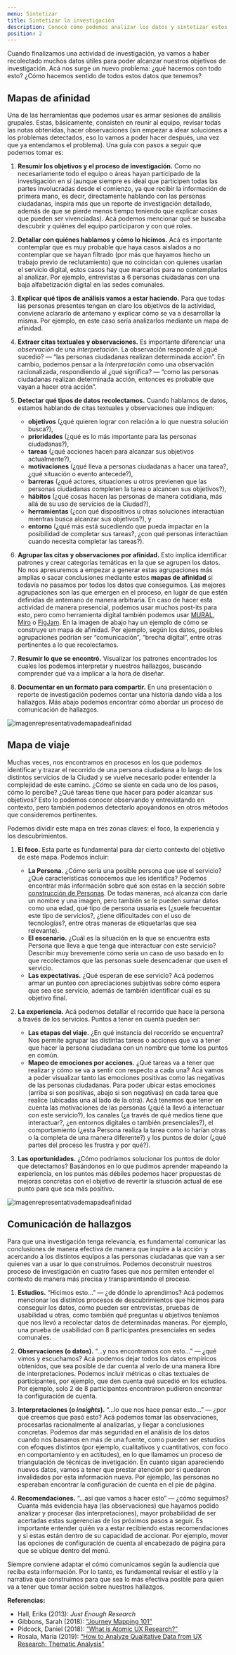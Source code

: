 ```yaml
---
menu: Sintetizar
title: Sintetizar la investigación
description: Conocé cómo podemos analizar los datos y sintetizar estos hallazgos de cuando profundizamos en conocer en quienes van a usar los servicios digitales.
position: 2
---
```


Cuando finalizamos una actividad de investigación, ya vamos a haber recolectado muchos datos útiles para poder alcanzar nuestros objetivos de investigación. Acá nos surge un nuevo problema: ¿qué hacemos con todo esto? ¿Cómo hacemos sentido de todos estos datos que tenemos?

## Mapas de afinidad

Una de las herramientas que podemos usar es armar sesiones de análisis grupales. Estas, básicamente, consisten en reunir al equipo, revisar todas las notas obtenidas, hacer observaciones (sin empezar a idear soluciones a los problemas detectados, eso lo vamos a poder hacer después, una vez que ya entendamos el problema). Una guía con pasos a seguir que podemos tomar es:

1. **Resumir los objetivos y el proceso de investigación.** Como no necesariamente todo el equipo o áreas hayan participado de la investigación en sí (aunque siempre es ideal que participen todas las partes involucradas desde el comienzo, ya que recibir la información de primera mano, es decir, directamente hablando con las personas ciudadanas, inspira más que un reporte de investigación detallado, además de que se pierde menos tiempo teniendo que explicar cosas que pueden ser vivenciadas). Acá podemos mencionar qué se buscaba descubrir y quiénes del equipo participaron y con qué roles.

2. **Detallar con quiénes hablamos y cómo lo hicimos.** Acá es importante contemplar que es muy probable que haya casos aislados a no contemplar que se hayan filtrado (por más que hayamos hecho un trabajo previo de reclutamiento) que no coincidan con quienes usarían el servicio digital, estos casos hay que marcarlos para no contemplarlos al analizar. Por ejemplo, entrevistas a 6 personas ciudadanas con una baja alfabetización digital en las sedes comunales.

3. **Explicar qué tipos de análisis vamos a estar haciendo.** Para que todas las personas presentes tengan en claro los objetivos de la actividad, conviene aclararlo de antemano y explicar cómo se va a desarrollar la misma. Por ejemplo, en este caso sería analizarlos mediante un mapa de afinidad.

4. **Extraer citas textuales y observaciones.** Es importante diferenciar una _observación_ de una _interpretación_. La observación responde al ¿qué sucedió? — “las personas ciudadanas realizan determinada acción”. En cambio, podemos pensar a la _interpretación_ como una observación racionalizada, respondiendo al ¿qué significa? — “como las personas ciudadanas realizan determinada acción, entonces es probable que vayan a hacer otra acción”.

5. **Detectar qué tipos de datos recolectamos.** Cuando hablamos de datos, estamos hablando de citas textuales y observaciones que indiquen:
   - **objetivos** (¿qué quieren lograr con relación a lo que nuestra solución busca?),
   - **prioridades** (¿qué es lo más importante para las personas ciudadanas?),
   - **tareas** (¿qué acciones hacen para alcanzar sus objetivos actualmente?),
   - **motivaciones** (¿qué lleva a personas ciudadanas a hacer una tarea?, ¿qué situación o evento antecede?),
   - **barreras** (¿qué actores, situaciones u otros previenen que las personas ciudadanas completen la tarea o alcancen sus objetivos?),
   - **hábitos** (¿qué cosas hacen las personas de manera cotidiana, más allá de su uso de servicios de la Ciudad?),
   - **herramientas** (¿con qué dispositivos u otras soluciones interactúan mientras busca alcanzar sus objetivos?), y
   - **entorno** (¿qué más está sucediendo que pueda impactar en la posibilidad de completar sus tareas?, ¿con qué personas interactúan cuando necesita completar las tareas?).
   

6. **Agrupar las citas y observaciones por afinidad.** Esto implica identificar patrones y crear categorías temáticas en la que se agrupen los datos. No nos apresuremos a empezar a generar estas agrupaciones más amplias o sacar conclusiones mediante estos **mapas de afinidad** si todavía no pasamos por todos los datos que conseguimos. Las mejores agrupaciones son las que emergen en el proceso, en lugar de que estén definidas de antemano de manera arbitraria. En caso de hacer esta actividad de manera presencial, podemos usar muchos post-its para esto, pero como herramienta digital también podemos usar [MURAL](https://www.mural.co/), [Miro](https://miro.com/es/) o [FigJam](https://www.figma.com/figjam/). En la imagen de abajo hay un ejemplo de cómo se construye un mapa de afinidad. Por ejemplo, según los datos, posibles agrupaciones podrían ser “comunicación”, “brecha digital”, entre otras pertinentes a lo que recolectamos.

7. **Resumir lo que se encontró.** Visualizar los patrones encontrados los cuales los podemos interpretar y nuestros hallazgos, buscando comprender qué va a implicar a la hora de diseñar.

8. **Documentar en un formato para compartir.** En una presentación o reporte de investigación podemos contar una historia dando vida a los hallazgos. Más abajo podemos encontrar cómo abordar un proceso de comunicación de hallazgos.

![imagenrepresentativademapadeafinidad](/creamos_experiencias/usabilidad/investigacion-02.png)

## Mapa de viaje

Muchas veces, nos encontramos en procesos en los que podemos identificar y trazar el recorrido de una persona ciudadana a lo largo de los distintos servicios de la Ciudad y se vuelve necesario poder entender la complejidad de este camino. ¿Cómo se siente en cada uno de los pasos, cómo lo percibe? ¿Qué tareas tiene que hacer para poder alcanzar sus objetivos? Esto lo podemos conocer observando y entrevistando en contexto, pero también podemos detectarlo apoyándonos en otros métodos que consideremos pertinentes.

Podemos dividir este mapa en tres zonas claves: el foco, la experiencia y los descubrimientos.

1. **El foco.** Esta parte es fundamental para dar cierto contexto del objetivo de este mapa. Podemos incluir:
   - **La Persona.** ¿Cómo sería una posible persona que use el servicio? ¿Qué características conocemos que les identifica? Podemos encontrar más información sobre qué son estas en la sección sobre [construcción de Personas](https://gcba.github.io/estandares/creamos_experiencias/usabilidad/construir_personajes/). De todas maneras, acá alcanza con darle un nombre y una imagen, pero también se le pueden sumar datos como una edad, qué tipo de persona usuaria es (¿suele frecuentar este tipo de servicios?, ¿tiene dificultades con el uso de tecnologías?, entre otras maneras de etiquetarlas que sea relevante).
   - **El escenario.** ¿Cuál es la situación en la que se encuentra esta Persona que lleva a que tenga que interactuar con este servicio? Describir muy brevemente cómo sería un caso de uso basado en lo que recolectamos que las personas suele desencadenar que usen el servicio.
   - **Las expectativas.** ¿Qué esperan de ese servicio? Acá podemos armar un punteo con apreciaciones subjetivas sobre cómo espera que sea ese servicio, además de también identificar cuál es su objetivo final.


2. **La experiencia.** Acá podemos detallar el recorrido que hace la persona a través de los servicios. Puntos a tener en cuenta pueden ser:
   - **Las etapas del viaje.** ¿En qué instancia del recorrido se encuentra? Nos permite agrupar las distintas tareas o acciones que va a tener que hacer la persona ciudadana con un nombre que tome los puntos en común.
   - **Mapeo de emociones por acciones.** ¿Qué tareas va a tener que realizar y cómo se va a sentir con respecto a cada una? Acá vamos a poder visualizar tanto las emociones positivas como las negativas de las personas ciudadanas. Para poder ubicar estas emociones (arriba si son positivas, abajo si son negativas) en cada tarea que realice (ubicadas una al lado de la otra). Acá tenemos que tener en cuenta las motivaciones de las personas (¿qué la llevó a interactuar con este servicio?), los canales (¿a través de qué medios tiene que interactuar?, ¿en entornos digitales o también presenciales?), el comportamiento (¿esta Persona realiza la tarea como lo harían otras o la completa de una manera diferente?) y los puntos de dolor (¿qué partes del proceso les frustra y por qué?).


3. **Las oportunidades.** ¿Cómo podríamos solucionar los puntos de dolor que detectamos? Basándonos en lo que pudimos aprender mapeando la experiencia, en los puntos más débiles podemos hacer propuestas de mejoras concretas con el objetivo de revertir la situación actual de ese punto para que sea más positivo.

![imagenrepresentativademapadeafinidad](/creamos_experiencias/usabilidad/investigacion-01.png)

## Comunicación de hallazgos

Para que una investigación tenga relevancia, es fundamental comunicar las conclusiones de manera efectiva de manera que inspire a la acción y acercando a los distintos equipos a las personas ciudadanas que van a ser quienes van a usar lo que construimos. Podemos deconstruir nuestros proceso de investigación en cuatro fases que nos permiten entender el contexto de manera más precisa y transparentando el proceso.

1. **Estudios.** “Hicimos esto…” — ¿de dónde lo aprendimos? Acá podemos mencionar los distintos procesos de descubrimientos que hicimos para conseguir los datos, como pueden ser entrevistas, pruebas de usabilidad u otras, como también qué preguntas u objetivos teníamos que nos llevó a recolectar datos de determinadas maneras. Por ejemplo, una prueba de usabilidad con 8 participantes presenciales en sedes comunales.

2. **Observaciones (o datos).** “…y nos encontramos con esto…” — ¿qué vimos y escuchamos? Acá podemos dejar todos los datos empíricos obtenidos, que sea posible de dar cuenta al verlo de una manera libre de interpretaciones. Podemos incluir métricas o citas textuales de participantes, por ejemplo, que den cuenta qué sucedió en los estudios. Por ejemplo, solo 2 de 8 participantes encontraron pudieron encontrar la configuración de cuenta.

3. **Interpretaciones (o _insights_).** “…lo que nos hace pensar esto…” — ¿por qué creemos que pasó esto? Acá podemos tomar las observaciones, procesarlas racionalmente al analizarlas, y llegar a conclusiones concretas. Podemos dar más seguridad en el análisis de los datos cuando nos basamos en más de una fuente, como pueden ser estudios con efoques distintos (por ejemplo, cualitativos y cuantitativos, con foco en comportamiento y en actitudes), en lo que llamamos un proceso de triangulación de técnicas de invetigación. En cuanto sigan apareciendo nuevos datos, vamos a tener que prestar atención por si quedaron invalidados por esta información nueva. Por ejemplo, las personas no esperaban encontrar la configuración de cuenta en el pie de página.

4. **Recomendaciones.** “…así que vamos a hacer esto” — ¿cómo seguimos? Cuanta más evidencia haya (las observaciones) que hayamos podido analizar y procesar (las interpretaciones), mayor probabilidad de ser acertadas estas sugerencias de los próximos pasos a seguir. Es importante entender quién va a estar recibiendo estas recomendaciones y si estas están dentro de su capacidad de accionar. Por ejemplo, mover las opciones de configuración de cuenta al encabezado de página para que se ubique dentro del menú.

Siempre conviene adaptar el cómo comunicamos según la audiencia que reciba esta información. Por lo tanto, es fundamental revisar el estilo y la narrativa que construimos para que sea lo más efectiva posible para quien va a tener que tomar acción sobre nuestros hallazgos.



**Referencias:**

- Hall, Erika (2013): _Just Enough Research_
- Gibbons, Sarah (2018): [“Journey Mapping 101”](https://www.nngroup.com/articles/journey-mapping-101/)
- Pidcock, Daniel (2018): [“What is Atomic UX Research?”](https://blog.prototypr.io/what-is-atomic-research-e5d9fbc1285c)
- Rosala, Maria (2019): [“How to Analyze Qualitative Data from UX Research: Thematic Analysis”](https://www.nngroup.com/articles/thematic-analysis/)
